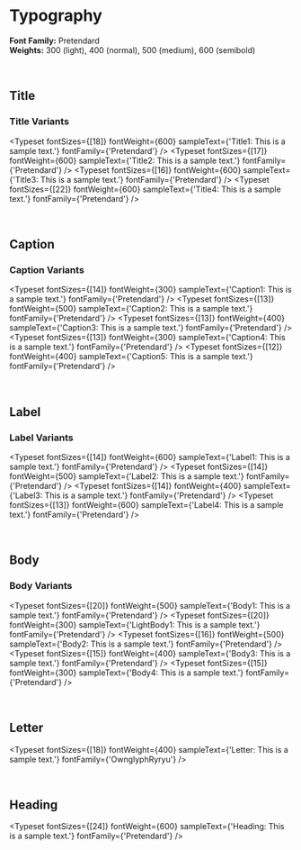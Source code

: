 
<Meta title="styles/Typography" />

# Typography

**Font Family:** Pretendard  
**Weights:** 300 (light), 400 (normal), 500 (medium), 600 (semibold)

<br />

## Title

### Title Variants

<Typeset
  fontSizes={[18]}
  fontWeight={600}
  sampleText={'Title1: This is a sample text.'}
  fontFamily={'Pretendard'}
/>
<Typeset
  fontSizes={[17]}
  fontWeight={600}
  sampleText={'Title2: This is a sample text.'}
  fontFamily={'Pretendard'}
/>
<Typeset
  fontSizes={[16]}
  fontWeight={600}
  sampleText={'Title3: This is a sample text.'}
  fontFamily={'Pretendard'}
/>
<Typeset
  fontSizes={[22]}
  fontWeight={600}
  sampleText={'Title4: This is a sample text.'}
  fontFamily={'Pretendard'}
/>

<br />

## Caption

### Caption Variants

<Typeset
  fontSizes={[14]}
  fontWeight={300}
  sampleText={'Caption1: This is a sample text.'}
  fontFamily={'Pretendard'}
/>
<Typeset
  fontSizes={[13]}
  fontWeight={500}
  sampleText={'Caption2: This is a sample text.'}
  fontFamily={'Pretendard'}
/>
<Typeset
  fontSizes={[13]}
  fontWeight={400}
  sampleText={'Caption3: This is a sample text.'}
  fontFamily={'Pretendard'}
/>
<Typeset
  fontSizes={[13]}
  fontWeight={300}
  sampleText={'Caption4: This is a sample text.'}
  fontFamily={'Pretendard'}
/>
<Typeset
  fontSizes={[12]}
  fontWeight={400}
  sampleText={'Caption5: This is a sample text.'}
  fontFamily={'Pretendard'}
/>

<br />

## Label

### Label Variants

<Typeset
  fontSizes={[14]}
  fontWeight={600}
  sampleText={'Label1: This is a sample text.'}
  fontFamily={'Pretendard'}
/>
<Typeset
  fontSizes={[14]}
  fontWeight={500}
  sampleText={'Label2: This is a sample text.'}
  fontFamily={'Pretendard'}
/>
<Typeset
  fontSizes={[14]}
  fontWeight={400}
  sampleText={'Label3: This is a sample text.'}
  fontFamily={'Pretendard'}
/>
<Typeset
  fontSizes={[13]}
  fontWeight={600}
  sampleText={'Label4: This is a sample text.'}
  fontFamily={'Pretendard'}
/>

<br />

## Body

### Body Variants

<Typeset
  fontSizes={[20]}
  fontWeight={500}
  sampleText={'Body1: This is a sample text.'}
  fontFamily={'Pretendard'}
/>
<Typeset
  fontSizes={[20]}
  fontWeight={300}
  sampleText={'LightBody1: This is a sample text.'}
  fontFamily={'Pretendard'}
/>
<Typeset
  fontSizes={[16]}
  fontWeight={500}
  sampleText={'Body2: This is a sample text.'}
  fontFamily={'Pretendard'}
/>
<Typeset
  fontSizes={[15]}
  fontWeight={400}
  sampleText={'Body3: This is a sample text.'}
  fontFamily={'Pretendard'}
/>
<Typeset
  fontSizes={[15]}
  fontWeight={300}
  sampleText={'Body4: This is a sample text.'}
  fontFamily={'Pretendard'}
/>

<br />

## Letter

<Typeset
  fontSizes={[18]}
  fontWeight={400}
  sampleText={'Letter: This is a sample text.'}
  fontFamily={'OwnglyphRyryu'}
/>

<br />

## Heading

<Typeset
  fontSizes={[24]}
  fontWeight={600}
  sampleText={'Heading: This is a sample text.'}
  fontFamily={'Pretendard'}
/>

